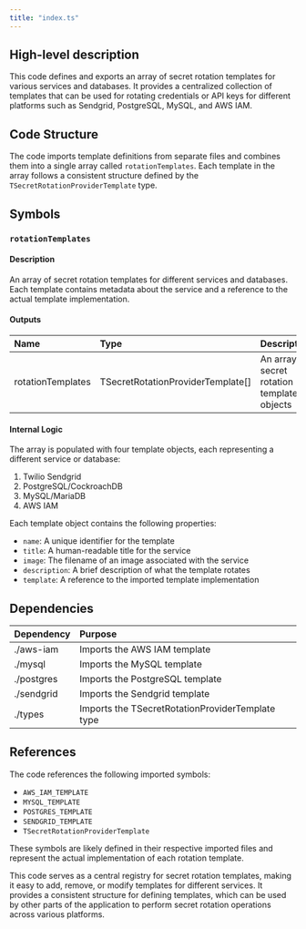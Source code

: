```yaml
---
title: "index.ts"
---
```


## High-level description
This code defines and exports an array of secret rotation templates for various services and databases. It provides a centralized collection of templates that can be used for rotating credentials or API keys for different platforms such as Sendgrid, PostgreSQL, MySQL, and AWS IAM.

## Code Structure
The code imports template definitions from separate files and combines them into a single array called `rotationTemplates`. Each template in the array follows a consistent structure defined by the `TSecretRotationProviderTemplate` type.

## Symbols

### `rotationTemplates`
#### Description
An array of secret rotation templates for different services and databases. Each template contains metadata about the service and a reference to the actual template implementation.

#### Outputs
| Name | Type | Description |
|:-----|:-----|:------------|
| rotationTemplates | TSecretRotationProviderTemplate[] | An array of secret rotation template objects |

#### Internal Logic
The array is populated with four template objects, each representing a different service or database:
1. Twilio Sendgrid
2. PostgreSQL/CockroachDB
3. MySQL/MariaDB
4. AWS IAM

Each template object contains the following properties:
- `name`: A unique identifier for the template
- `title`: A human-readable title for the service
- `image`: The filename of an image associated with the service
- `description`: A brief description of what the template rotates
- `template`: A reference to the imported template implementation

## Dependencies
| Dependency | Purpose |
|:-----------|:--------|
| ./aws-iam | Imports the AWS IAM template |
| ./mysql | Imports the MySQL template |
| ./postgres | Imports the PostgreSQL template |
| ./sendgrid | Imports the Sendgrid template |
| ./types | Imports the TSecretRotationProviderTemplate type |

## References
The code references the following imported symbols:
- `AWS_IAM_TEMPLATE`
- `MYSQL_TEMPLATE`
- `POSTGRES_TEMPLATE`
- `SENDGRID_TEMPLATE`
- `TSecretRotationProviderTemplate`

These symbols are likely defined in their respective imported files and represent the actual implementation of each rotation template.

This code serves as a central registry for secret rotation templates, making it easy to add, remove, or modify templates for different services. It provides a consistent structure for defining templates, which can be used by other parts of the application to perform secret rotation operations across various platforms.